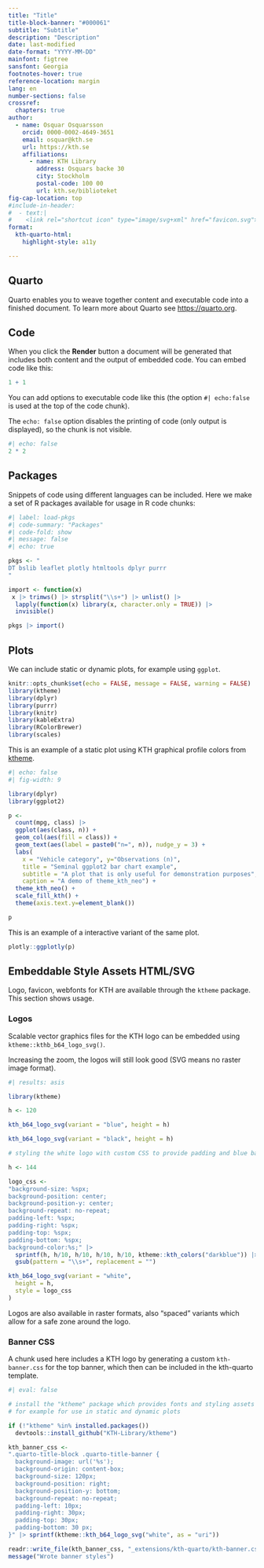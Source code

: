 ```yaml
---
title: "Title"
title-block-banner: "#000061"
subtitle: "Subtitle"
description: "Description"
date: last-modified
date-format: "YYYY-MM-DD"
mainfont: figtree
sansfont: Georgia
footnotes-hover: true
reference-location: margin
lang: en
number-sections: false
crossref:
  chapters: true
author:
  - name: Osquar Osquarsson
    orcid: 0000-0002-4649-3651
    email: osquar@kth.se
    url: https://kth.se
    affiliations:
      - name: KTH Library
        address: Osquars backe 30
        city: Stockholm
        postal-code: 100 00
        url: kth.se/biblioteket
fig-cap-location: top
#include-in-header:
#  - text:|
#    <link rel="shortcut icon" type="image/svg+xml" href="favicon.svg">
format:
  kth-quarto-html:
    highlight-style: a11y

---
```


## Quarto

Quarto enables you to weave together content and executable code into a finished document. To learn more about Quarto see <https://quarto.org>.

## Code

When you click the **Render** button a document will be generated that includes both content and the output of embedded code. You can embed code like this:

```r
1 + 1
```

\newpage
You can add options to executable code like this (the option `#| echo:false` is used at the top of the code chunk). 

The `echo: false` option disables the printing of code (only output is displayed), so the chunk is not visible.


```r
#| echo: false
2 * 2
```

## Packages

Snippets of code using different languages can be included. Here we make a set of R packages available for usage in R code chunks:

```r
#| label: load-pkgs
#| code-summary: "Packages"
#| code-fold: show
#| message: false
#| echo: true

pkgs <- "
DT bslib leaflet plotly htmltools dplyr purrr
"

import <- function(x)
 x |> trimws() |> strsplit("\\s+") |> unlist() |>
  lapply(function(x) library(x, character.only = TRUE)) |>
  invisible()

pkgs |> import()

```

## Plots

We can include static or dynamic plots, for example using `ggplot`.

```r
knitr::opts_chunk$set(echo = FALSE, message = FALSE, warning = FALSE)
library(ktheme)
library(dplyr)
library(purrr)
library(knitr)
library(kableExtra)
library(RColorBrewer)
library(scales)
```

This is an example of a static plot using KTH graphical profile colors from [ktheme](https://github.com/KTH-Library/ktheme).

```r
#| echo: false
#| fig-width: 9

library(dplyr)
library(ggplot2)

p <- 
  count(mpg, class) |> 
  ggplot(aes(class, n)) +
  geom_col(aes(fill = class)) +
  geom_text(aes(label = paste0("n=", n)), nudge_y = 3) +
  labs(
    x = "Vehicle category", y="Observations (n)",
    title = "Seminal ggplot2 bar chart example",
    subtitle = "A plot that is only useful for demonstration purposes",
    caption = "A demo of theme_kth_neo") +
  theme_kth_neo() +
  scale_fill_kth() +
  theme(axis.text.y=element_blank())

p
```

This is an example of a interactive variant of the same plot.

```r

plotly::ggplotly(p)
```

## Embeddable Style Assets HTML/SVG

Logo, favicon, webfonts for KTH are available through the `ktheme` package. This section shows usage.

### Logos

Scalable vector graphics files for the KTH logo can be embedded using `ktheme::kthb_b64_logo_svg()`. 

Increasing the zoom, the logos will still look good (SVG means no raster image format).

::: {layout-ncol=3}

```r
#| results: asis

library(ktheme)

h <- 120

kth_b64_logo_svg(variant = "blue", height = h)

kth_b64_logo_svg(variant = "black", height = h)

# styling the white logo with custom CSS to provide padding and blue background

h <- 144

logo_css <- 
"background-size: %spx;
background-position: center;
background-position-y: center;
background-repeat: no-repeat;
padding-left: %spx;
padding-right: %spx;
padding-top: %spx;
padding-bottom: %spx;
background-color:%s;" |> 
  sprintf(h, h/10, h/10, h/10, h/10, ktheme::kth_colors("darkblue")) |> 
  gsub(pattern = "\\s+", replacement = "")

kth_b64_logo_svg(variant = "white", 
  height = h, 
  style = logo_css
)

```
:::

Logos are also available in raster formats, also "spaced" variants which allow for a safe zone around the logo.

### Banner CSS

A chunk used here includes a KTH logo by generating a custom `kth-banner.css` for the top banner, which then can be included in the kth-quarto template.

```r
#| eval: false

# install the "ktheme" package which provides fonts and styling assets for KTH
# for example for use in static and dynamic plots

if (!"ktheme" %in% installed.packages())
  devtools::install_github("KTH-Library/ktheme")

kth_banner_css <- 
".quarto-title-block .quarto-title-banner {
  background-image: url('%s');
  background-origin: content-box;
  background-size: 120px;
  background-position: right;
  background-position-y: bottom;
  background-repeat: no-repeat;
  padding-left: 10px;
  padding-right: 30px;
  padding-top: 30px;
  padding-bottom: 30 px;
}" |> sprintf(ktheme::kth_b64_logo_svg("white", as = "uri"))

readr::write_file(kth_banner_css, "_extensions/kth-quarto/kth-banner.css")
message("Wrote banner styles")

```
